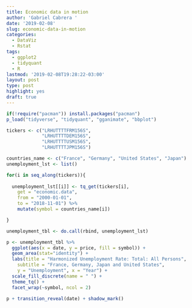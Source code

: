 ```yaml
---
title: Economic data in motion
author: 'Gabriel Cabrera '
date: '2019-02-08'
slug: economic-data-in-motion
categories:
  - DataViz
  - Rstat
tags:
  - ggplot2
  - tidyquant
  - R
lastmod: '2019-02-08T19:28:22-03:00'
layout: post
type: post
highlight: yes
draft: true 
---
```


```r
if(!require("pacman")) install.packages("pacman")
p_load("tidyverse", "tidyquant", "gganimate", "bbplot")
```

```r
tickers <- c("LRHUTTTTFRM156S",
             "LRHUTTTTDEM156S",
             "LRHUTTTTUSM156S",
             "LRHUTTTTJPM156S")
```

```r
countries_name <- c("France", "Germany", "United States", "Japan")
unemployment_lst <- list()
```

```r
for(i in seq_along(tickers)){
  
  unemployment_lst[[i]] <- tq_get(tickers[i],
    get = "economic.data", 
    from = "2000-01-01",
    to = "2018-11-01") %>% 
    mutate(symbol = countries_name[i])

}
```

```r
unemployment_tbl <- do.call(rbind, unemployment_lst) 
```

```r
p <- unemployment_tbl %>% 
  ggplot(aes(x = date, y = price, fill = symbol)) +
  geom_area(stat="identity") + 
  labs(title = "Harmonized Unemployment Rate: Total: All Persons",
    subtitle = "France, Germany, Japan and United States",
    y = "Unemployment", x = "Year") + 
  scale_fill_discrete(name = " ") + 
  theme_tq() + 
  facet_wrap(~symbol, ncol = 2) 
```

```r
p + transition_reveal(date) + shadow_mark()
```

